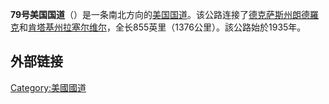 {{Unreferenced|time=2022-02-06T03:07:44+00:00}}
'''79号美国国道'''（{{lang-en|'''U.S. Route 79'''}}）是一条南北方向的[[美国国道|美国国道]]。该公路连接了[[德克萨斯州|德克萨斯州]][[朗德羅克|朗德羅克]]和[[肯塔基州|肯塔基州]][[拉塞尔维尔_(肯塔基州)|拉塞尔维尔]]，全长855英里（1376公里）。該公路始於1935年。

== 外部链接 ==

{{美国国道}}
[[Category:美國國道|Category:美國國道]]
